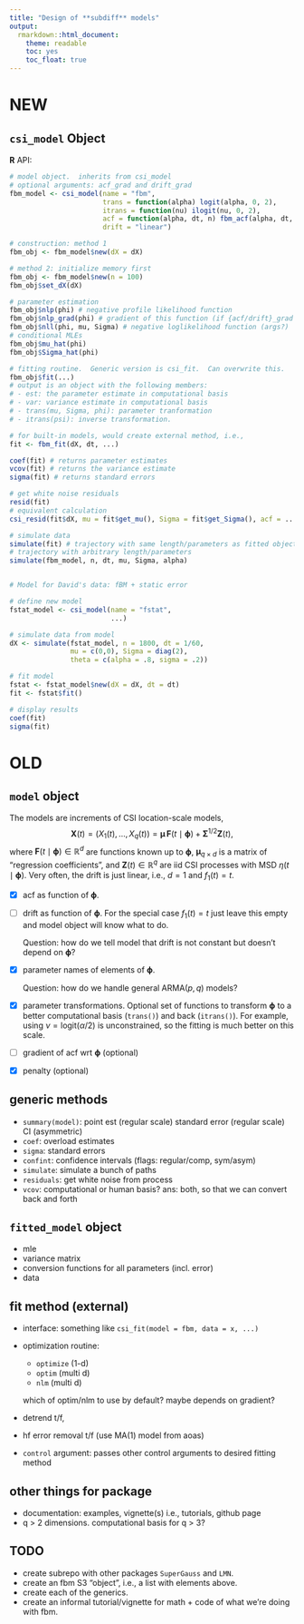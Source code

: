```yaml
---
title: "Design of **subdiff** models"
output:
  rmarkdown::html_document:
    theme: readable
    toc: yes
    toc_float: true
---
```


\newcommand{\bm}[1]{\boldsymbol{#1}}
\newcommand{\tth}{\bm{\theta}}
\newcommand{\pph}{\bm{\phi}}
\newcommand{\bbe}{\bm{\beta}}
\newcommand{\FF}{\bm{F}}
\newcommand{\mmu}{\bm{\mu}}
\newcommand{\SSi}{\bm{\Sigma}}
\newcommand{\XX}{\bm{X}}
\newcommand{\ZZ}{\bm{Z}}
\newcommand{\R}{\mathbb{R}}
\newcommand{\logit}{\mathrm{logit}}

# NEW

## `csi_model` Object

**R** API:
```r
# model object.  inherits from csi_model
# optional arguments: acf_grad and drift_grad
fbm_model <- csi_model(name = "fbm",
                       trans = function(alpha) logit(alpha, 0, 2),
                       itrans = function(nu) ilogit(nu, 0, 2),
                       acf = function(alpha, dt, n) fbm_acf(alpha, dt, n),
                       drift = "linear")

# construction: method 1
fbm_obj <- fbm_model$new(dX = dX)

# method 2: initialize memory first
fbm_obj <- fbm_model$new(n = 100)
fbm_obj$set_dX(dX)

# parameter estimation
fbm_obj$nlp(phi) # negative profile likelihood function
fbm_obj$nlp_grad(phi) # gradient of this function (if {acf/drift}_grad exist)
fbm_obj$nll(phi, mu, Sigma) # negative loglikelihood function (args?)
# conditional MLEs
fbm_obj$mu_hat(phi)
fbm_obj$Sigma_hat(phi)

# fitting routine.  Generic version is csi_fit.  Can overwrite this. 
fbm_obj$fit(...)
# output is an object with the following members:
# - est: the parameter estimate in computational basis
# - var: variance estimate in computational basis
# - trans(mu, Sigma, phi): parameter tranformation
# - itrans(psi): inverse transformation.

# for built-in models, would create external method, i.e.,
fit <- fbm_fit(dX, dt, ...)

coef(fit) # returns parameter estimates
vcov(fit) # returns the variance estimate
sigma(fit) # returns standard errors

# get white noise residuals
resid(fit)
# equivalent calculation
csi_resid(fit$dX, mu = fit$get_mu(), Sigma = fit$get_Sigma(), acf = ...)

# simulate data
simulate(fit) # trajectory with same length/parameters as fitted object
# trajectory with arbitrary length/parameters
simulate(fbm_model, n, dt, mu, Sigma, alpha)


# Model for David's data: fBM + static error

# define new model
fstat_model <- csi_model(name = "fstat",
                         ...)

# simulate data from model
dX <- simulate(fstat_model, n = 1800, dt = 1/60,
               mu = c(0,0), Sigma = diag(2),
               theta = c(alpha = .8, sigma = .2))

# fit model
fstat <- fstat_model$new(dX = dX, dt = dt)
fit <- fstat$fit()

# display results
coef(fit)
sigma(fit)

```

# OLD

## `model` object

The models are increments of CSI location-scale models,
$$
\XX(t) = (X_1(t), \ldots, X_q(t)) = \mmu \, \FF(t \mid \pph)  + \SSi^{1/2} \ZZ(t),
$$
where $\FF(t \mid \pph) \in \R^d$ are functions known up to $\pph$, $\mmu_{q\times d}$ is a matrix of "regression coefficients", and $\ZZ(t) \in \R^q$ are iid CSI processes with MSD $\eta(t \mid \pph)$.  Very often, the drift is just linear, i.e., $d = 1$ and $f_1(t) = t$.

- [x] acf as function of $\pph$.
- [ ] drift as function of $\pph$.  For the special case $f_1(t) = t$ just leave this empty and model object will know what to do.

	Question: how do we tell model that drift is not constant but doesn't depend on $\pph$?
- [x] parameter names of elements of $\pph$.

	Question: how do we handle general ARMA$(p,q)$ models?
- [x] parameter transformations.  Optional set of functions to transform $\pph$ to a better computational basis (`trans()`) and back (`itrans()`).  For example, using $\nu = \logit(\alpha/2)$ is unconstrained, so the fitting is much better on this scale.

- [ ] gradient of acf wrt $\pph$ (optional)
- [x] penalty (optional)


## generic methods

- `summary(model)`: point est (regular scale) standard error (regular scale) CI (asymmetric)
- `coef`: overload estimates
- `sigma`: standard errors
- `confint`: confidence intervals (flags: regular/comp, sym/asym)
- `simulate`: simulate a bunch of paths
- `residuals`: get white noise from process
- `vcov`: computational or human basis? ans: both, so that we can convert back and forth

## `fitted_model` object

- mle
- variance matrix
- conversion functions for all parameters (incl. error)
- data


## fit method (external)

- interface: something like `csi_fit(model = fbm, data = x, ...)`
- optimization routine:

    - `optimize` (1-d)
    - `optim` (multi d)
    - `nlm` (multi d)

    which of optim/nlm to use by default? maybe depends on gradient?
	
- detrend t/f, 
- hf error removal t/f (use MA(1) model from aoas)
- `control` argument: passes other control arguments to desired fitting method

## other things for package

- documentation: examples, vignette(s) i.e., tutorials, github page
- q > 2 dimensions.  computational basis for q > 3?

##  TODO

- create subrepo with other packages `SuperGauss` and `LMN`.
- create an fbm S3 "object", i.e., a list with elements above.
- create each of the generics.
- create an informal tutorial/vignette for math + code of what we're doing with fbm.

